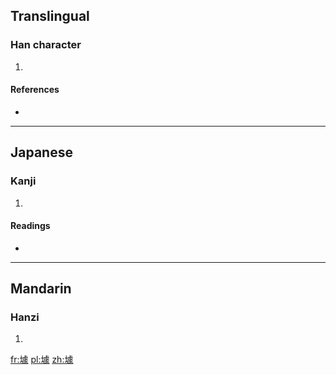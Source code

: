 ==Translingual==

===Han character===
{{Han char|rn=32|rad=土|as=13|sn=16|four=4113<sub>2</sub>|canj=土卜心人 (GYPO)|ids=⿰[[土]][[豦]]}}

# {{defn|Han|sort=土13}}

====References====
* {{Han ref|kx=0240.280|dkj=05532|hdz=10491.060|uh=58C9|ud=22729|bh=E94B|bd=59723}}

----

==Japanese==

===Kanji===
{{ja-kanji|grade=|rs=土13}}

# {{defn|lang=ja|sort=土13}}

====Readings====
* {{ja-readings|on=[[きょ]] (kyo)|kun=}}

----

==Mandarin==

===Hanzi===
{{cmn-hanzi|pin=[[jù]] ([[ju4]])|wg=chü<sup>4</sup>}}

# {{defn|lang=cmn|sort=土13}}

[[fr:壉]]
[[pl:壉]]
[[zh:壉]]